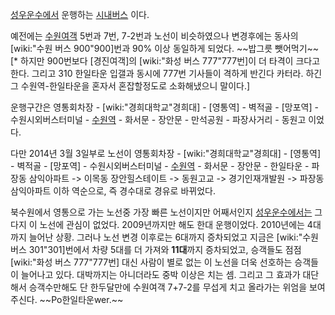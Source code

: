 [[성우운수]]에서 운행하는 [[시내버스]] 이다.

예전에는 [[수원여객]] 5번과 7번, 7-2번과 노선이 비슷하였으나 변경후에는 동사의 [wiki:"수원 버스 900"900]번과 90% 이상 동일하게 되었다. ~~밥그릇 뺏어먹기~~[* 하지만 900번보다 [경진여객]의 [wiki:"화성 버스 777"777번]이 더 타격이 크다고 한다. 그리고 310 한일타운 입갤과 동시에 777번 기사들이 격하게 반긴다 카터라. 하긴 그 수원역-한일타운을 혼자서 혼잡할정도로 소화해냈으니 말이다.]

운행구간은 영통회차장 - [wiki:"경희대학교"경희대] - [영통역] - 벽적골 - [망포역] - 수원시외버스터미널 - [[수원역]] - 화서문 - 장안문 - 만석공원 - 파장사거리 - 동원고 이었다.

다만 2014년 3월 3일부로 노선이 영통회차장 - [wiki:"경희대학교"경희대] - [영통역] - 벽적골 - [망포역] - 수원시외버스터미널 - [[수원역]] - 화서문 - 장안문 - 한일타운 - 파장동 삼익아파트 -> 이목동 장안힐스테이트 -> 동원고교 -> 경기인재개발원 -> 파장동 삼익아파트 이하 역순으로, 즉 경수대로 경유로 바뀌었다.

북수원에서 영통으로 가는 노선중 가장 빠른 노선이지만 어째서인지 [[성우운수]]에서는 그다지 이 노선에 관심이 없었다. 2009년까지만 해도 한대 운행이었다. 2010년에는 4대까지 늘어난 상황. 그러나 노선 변경 이후로는 6대까지 증차되었고 지금은 [wiki:"수원 버스 301"301]번에서 차량 5대를 더 가져와 '''11대'''까지 증차되었고, 승객들도 점점 [wiki:"화성 버스 777"777번] 대신 사람이 별로 없는 이 노선을 더욱 선호하는 승객들이 늘어나고 있다. 대박까지는 아니더라도 중박 이상은 치는 셈. 그리고 그 효과가 대단해서 승객수만해도 단 한두달만에 수원여객 7+7-2를 무섭게 치고 올라가는 위엄을 보여주신다. ~~Po한일타운wer.~~
